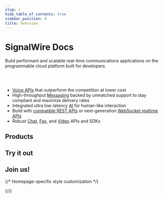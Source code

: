 ```yaml
---
slug: /
hide_table_of_contents: true
sidebar_position: 0
title: Overview
---
```



# SignalWire Docs

<Subtitle>Build performant and scalable real-time communications applications on the programmable cloud platform built for developers.</Subtitle>

<br/><br/>

- [Voice APIs](../products/voice/index.mdx) that outperform the competition at lower cost
- High-throughput [Messaging](../products/voice/index.mdx) backed by unmatched support to stay compliant and maximize delivery rates
- Integrated ultra low-latency [AI](/docs/swml/methods/ai/index.mdx) for human-like interaction
- Build with [compatible REST APIs](/docs/compatibility-api/index.mdx) or next-generation [WebSocket realtime APIs](/sdks/overview/what-is-relay)
- Robust [Chat](/docs/home/products/chat/index.mdx), [Fax](../products/fax/index.mdx), and [Video](/docs/home/products/video/index.mdx) APIs and SDKs

## Products

<ProductButtons products = {products}/>

## Try it out

<UseCases/>

## Join us!


<div style={{ display: "flex", flexWrap: "wrap", gap: 20 }}>
  <ProductButton 
    icon={`/landing-assets/images/svg/slack-brand.svg`} 
    label="Slack Community" 
    description="8,000+ Users" 
    link="https://signalwire-community.slack.com/" 
    width={310} 
    height={100} 
  />
  <ProductButton 
    icon={{ themeAware: true, path: 'ico-github.svg' }} 
    label="GitHub" 
    description="90+ Repositories" 
    link="https://github.com/signalwire/docs" 
    width={310}
    height={100}
  /> 
</div>

{/* Homepage-specific style customization */}
<style>{`.pagination-nav{display:none}`}</style>
<style>{`.theme-doc-breadcrumbs{display:none};`}</style>
<style>{`.theme-doc-footer-edit-meta-row{display:none}`}</style>
{/*<style>{`.theme-doc-toc-desktop{visibility:hidden}`}</style>*/}
<style>{`.container{max-width:var(--ifm-container-width)} `}</style>